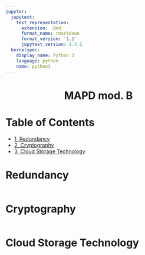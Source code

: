```yaml
---
jupyter:
  jupytext:
    text_representation:
      extension: .Rmd
      format_name: rmarkdown
      format_version: '1.2'
      jupytext_version: 1.3.2
  kernelspec:
    display_name: Python 3
    language: python
    name: python3
---
```


<h1><center>MAPD mod. B</center><a class="tocSkip"></h1>

<!-- #region toc=true -->
<h1>Table of Contents<span class="tocSkip"></span></h1>
<div class="toc"><ul class="toc-item"><li><span><a href="#Redundancy" data-toc-modified-id="Redundancy-1"><span class="toc-item-num">1&nbsp;&nbsp;</span>Redundancy</a></span></li><li><span><a href="#Cryptography" data-toc-modified-id="Cryptography-2"><span class="toc-item-num">2&nbsp;&nbsp;</span>Cryptography</a></span></li><li><span><a href="#Cloud-Storage-Technology" data-toc-modified-id="Cloud-Storage-Technology-3"><span class="toc-item-num">3&nbsp;&nbsp;</span>Cloud Storage Technology</a></span></li></ul></div>
<!-- #endregion -->

# Redundancy

```python

```

# Cryptography

```python

```

# Cloud Storage Technology

```python

```

```python

```
